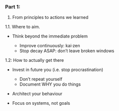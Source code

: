 
### Part 1: 

1. From principles to actions we learned

1.1. Where to aim.

- Think beyond the immediate problem

    - Improve continuously: kai·zen
    - Stop decay ASAP: don't leave broken windows

1.2: How to actually get there

- Invest in future you (i.e. stop procrastination)

    - Don't repeat yourself
    - Document WHY you do things

- Architect your behaviour

- Focus on systems, not goals
